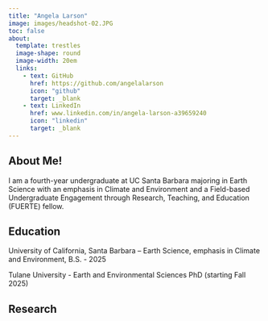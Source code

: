 ```yaml
---
title: "Angela Larson"
image: images/headshot-02.JPG
toc: false
about:
  template: trestles
  image-shape: round
  image-width: 20em
  links: 
    - text: GitHub
      href: https://github.com/angelalarson
      icon: "github"
      target: _blank
    - text: LinkedIn
      href: www.linkedin.com/in/angela-larson-a39659240
      icon: "linkedin"
      target: _blank
---
```

## About Me!

I am a fourth-year undergraduate at UC Santa Barbara majoring in Earth Science with an emphasis in Climate and Environment and a Field-based Undergraduate Engagement through Research, Teaching, and Education (FUERTE) fellow. 

## Education

University of California, Santa Barbara – Earth Science, emphasis in Climate and Environment, B.S. - 2025

Tulane University - Earth and Environmental Sciences PhD (starting Fall 2025)

## Research
